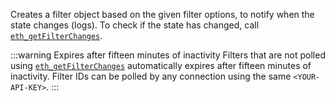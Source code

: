 Creates a filter object based on the given filter options, to notify when the state changes (logs). To check if the state has changed, call [`eth_getFilterChanges`](../eth_getfilterchanges).

:::warning Expires after fifteen minutes of inactivity
Filters that are not polled using [`eth_getFilterChanges`](../eth_getfilterchanges) automatically
expires after fifteen minutes of inactivity.
Filter IDs can be polled by any connection using the same `<YOUR-API-KEY>`.
:::
